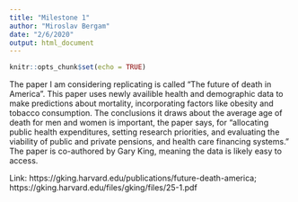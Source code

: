```yaml
---
title: "Milestone 1"
author: "Miroslav Bergam"
date: "2/6/2020"
output: html_document
---
```


```r
knitr::opts_chunk$set(echo = TRUE)
```

The paper I am considering replicating is called "The future of death in
America". This paper uses newly availible health and demographic data to make
predictions about mortality, incorporating factors like obesity and tobacco
consumption. The conclusions it draws about the average age of death for men and
women is important, the paper says, for "allocating public health expenditures,
setting research priorities, and evaluating the viability of public and private
pensions, and health care financing systems." The paper is co-authored by Gary
King, meaning the data is likely easy to access.

Link: https://gking.harvard.edu/publications/future-death-america;
      https://gking.harvard.edu/files/gking/files/25-1.pdf


